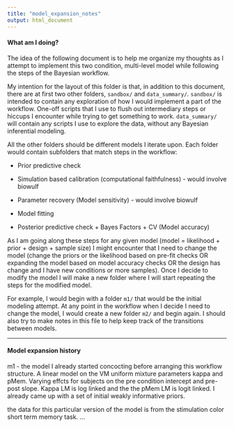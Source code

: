 ```yaml
---
title: "model_expansion_notes"
output: html_document
---
```


#### What am I doing?

The idea of the following document is to help me organize my thoughts as I attempt to implement this two condition, multi-level model while following the steps of the Bayesian workflow.


My intention for the layout of this folder is that, in addition to this document, there are at first two other folders, `sandbox/` and `data_summary/`. `sandbox/` is intended to contain any exploration of how I would implement a part of the workflow. One-off scripts that I use to flush out intermediary steps or hiccups I encounter while trying to get something to work. `data_summary/` will contain any scripts I use to explore the data, without any Bayesian inferential modeling.


All the other folders should be different models I iterate upon. Each folder would contain subfolders that match steps in the workflow:

* Prior predictive check

* Simulation based calibration (computational faithfulness) - would involve biowulf

* Parameter recovery (Model sensitivity) - would involve biowulf

* Model fitting

* Posterior predictive check + Bayes Factors + CV (Model accuracy)


As I am going along these steps for any given model (model = likelihood + prior + design + sample size) I might encounter that I need to change the model (change the priors or the likelihood based on pre-fit checks OR expanding the model based on model accuracy checks OR the design has change and I have new conditions or more samples). Once I decide to modify the model I will make a new folder where I will start repeating the steps for the modified model. 

For example, I would begin with a folder `m1/` that would be the initial modeling attempt. At any point in the workflow when I decide I need to change the model, I would create a new folder `m2/` and begin again. I should also try to make notes in this file to help keep track of the transitions between models.

-----

#### Model expansion history

m1 - the model I already started concocting before arranging this workflow structure. A linear model on the VM uniform mixture parameters kappa and pMem. Varying effcts for subjects on the pre condition intercept and pre-post slope. Kappa LM is log linked and the the pMem LM is logit linked. I already came up with a set of initial weakly informative priors. 

the data for this particular version of the model is from the stimulation color short term memory task. 
...
